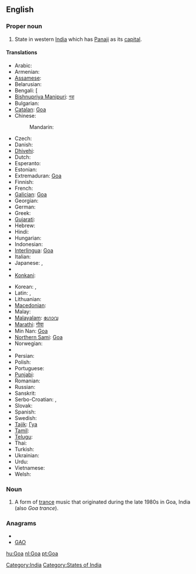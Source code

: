 {{also|goa|Goα}}
==English==
{{wikipedia}}

===Proper noun===
{{en-proper noun}}

# State in western [[India]] which has [[Panaji]] as its [[capital]].

====Translations====
{{trans-top|state in western India}}
* Arabic: {{t|ar|غوا|m|tr=ghwaa|sc=Arab}}
* Armenian: {{t|hy|Գոա|tr=Goa|sc=Armn}}
* [[Assamese]]: {{t|as|গোৱা|sc=Beng}}
* Belarusian: {{t|be|Гоа|m|tr=Hóa|sc=Cyrl}}
* Bengali: [{{t|bn|গোয়া|sc=Beng}}
* [[Bishnupriya Manipuri]]: [[গৱা]]
* Bulgarian: {{t|bg|Гоа|f|tr=Góa|sc=Cyrl}}
* [[Catalan]]: [[Goa#Catalan|Goa]]
* Chinese:
*: Mandarin: {{t|zh|果阿邦|tr=Guǒ'ā-bāng|sc=Hani}}
* Czech: {{t-|cs|Goa}}
* Danish: {{t-|da|Goa}}
* [[Dhivehi]]: {{t|dv|ގޯވާ|sc=Thaa}}
* Dutch: {{t+|nl|Goa}}
* Esperanto: {{t|eo|Goao}}
* Estonian: {{t-|et|Goa}}
* Extremaduran: [[Goa#Extremaduran|Goa]]
* Finnish: {{t|fi|Goa}}
* French: {{t-|fr|Goa}}
* [[Galician]]: [[Goa#Galicaian|Goa]]
* Georgian: {{t|ka|გოა|sc=Geor}}
* German: {{t-|de|Goa}}
* Greek: {{t|el|Γκόα|tr=Góa|sc=Grek}}
* [[Gujarati]]: {{t|gu|ગોઆ|sc=Gujr}}
* Hebrew: {{t|he|גואה|sc=Hebr}}
* Hindi: {{t|hi|गोआ|tr=gō'ā|sc=Deva}}
* Hungarian: {{t+|hu|Goa}}
* Indonesian: {{t-|id|Goa|xs=Indonesian}}
* [[Interlingua]]: [[Goa#Interlingua|Goa]]
* Italian: {{t-|it|Goa}}
* Japanese: {{t|ja|ゴア州|tr=Goa-shū|sc=Jpan}},  {{t|ja|ゴア|tr=Goa|sc=Jpan}}
* {{trreq|Kannada}}
* [[Konkani]]: {{tø|kok|गोंय}}
{{trans-mid}}
* Korean: {{t|ko|고아 주|tr=Goa ju|sc=Kore}},  {{t|ko|고아|tr=Goa|sc=Kore}}
* Latin: {{t-|la|Goa}},  {{t|la|Goa}}
* Lithuanian: {{t-|lt|Goa|xs=Lithuanian}}
* [[Macedonian]]: {{t|mk|Гоа|f|tr=Góa}}
* Malay: {{t-|ms|Goa|xs=Malay}}
* [[Malayalam]]: [[ഗോവ]]
* [[Marathi]]: [[गोवा]]
* Min Nan: [[Goa#Min-nan|Goa]]
* [[Northern Sami]]: [[Goa#Northern Sami|Goa]]
* Norwegian: {{t-|no|Goa}}
* {{trreq|Oriya}}
* Persian: {{t|fa|گوا|sc=fa-Arab}}
* Polish: {{t-|pl|Goa}}
* Portuguese: {{t+|pt|Goa}}
* [[Punjabi]]: {{t|pa|ਗੋਵਾ|sc=Guru}}
* Romanian: {{t-|ro|Goa}}
* Russian: {{t|ru|Гоа|m|tr=Góa|sc=Cyrl}}
* Sanskrit: {{t|sa|गोवा|sc=Deva}}
* Serbo-Croatian: {{t|sh|Гоа|sc=Cyrl}},  {{t|sh|Goa}}
* Slovak: {{t-|sk|Goa}}
* Spanish: {{t-|es|Goa}}
* Swedish: {{t-|sv|Goa}}
* [[Tajik]]: [[Гуа]]
* [[Tamil]]:  {{t|ta|கோவா|sc=Taml}}
* [[Telugu]]: {{t|te|గోవా|sc=Telu}}
* Thai: {{t|th|รัฐกัว|tr=rát gua|sc=Thai}}
* Turkish: {{t-|tr|Goa}}
* Ukrainian: {{t|uk|Гоа|tr=Hóa, Góa|sc=Cyrl}}
* Urdu: {{t|ur|گوا|sc=ur-Arab}}
* Vietnamese: {{t-|vi|Goa|xs=Vietnamese}}
* Welsh: {{t-|cy|Goa|xs=Welsh}}
{{trans-bottom}}

===Noun===
{{en-noun|-}}

# {{music}} A form of [[trance]] music that originated during the late 1980s in Goa, India (also ''Goa trance'').

===Anagrams===
* {{alphagram|[[ago#English|ago]]}}
* [[GAO#English|GAO]]

[[Category:India]]
[[Category:States of India]]

[[hu:Goa]]
[[nl:Goa]]
[[pt:Goa]]